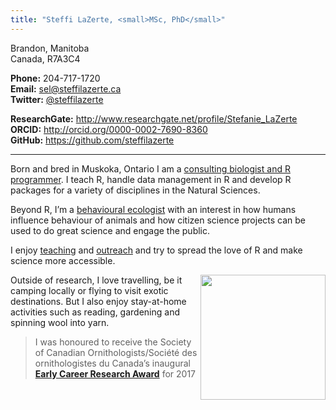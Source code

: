 ```yaml
---
title: "Steffi LaZerte, <small>MSc, PhD</small>"
---
```


Brandon, Manitoba  
Canada, R7A3C4

__Phone:__ 204-717-1720  
__Email:__ [sel@steffilazerte.ca](mailto:sel@steffilazerte.ca)   
__Twitter:__ [@steffilazerte](http://twitter.com/steffilazerte)

__ResearchGate:__ <http://www.researchgate.net/profile/Stefanie_LaZerte>  
__ORCID:__ <http://orcid.org/0000-0002-7690-8360>   
__GitHub:__ <https://github.com/steffilazerte>  


-----


Born and bred in Muskoka, Ontario I am a [consulting biologist and R programmer](R.html). I teach R, handle data management in R and develop R packages for a variety of disciplines in the Natural Sciences.

Beyond R, I'm a [behavioural ecologist](cv.html#education) with an interest in how humans influence behaviour of animals and how citizen science projects can be used to do great science and engage the public.

I enjoy [teaching](cv.html#teaching) and [outreach](cv.html#teaching) and try to spread the love of R and make science more accessible.

<img style="float: right; width: 200px" src="images/steffi_sm.jpg">

Outside of research, I love travelling, be it camping locally or flying to visit exotic destinations. But I also enjoy stay-at-home activities such as reading, gardening and spinning wool into yarn.

> I was honoured to receive the Society of Canadian Ornithologists/Société des ornithologistes du Canada's inaugural **[Early Career Research Award](https://www.sco-soc.ca/copy-of-speirs-award)** for 2017
